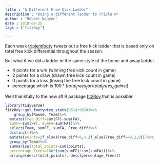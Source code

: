 ```yaml
---
title : "A Different Free Kick Ladder"
description : "Doing a different ladder to Triple M"
author : "Robert Nguyen"
date : 2018-06-25
tags : ["fitzRoy"]

---
```


Each week [triplemfooty](https://twitter.com/triplemfooty/status/1011093422608867329) tweets out a free kick ladder that is based only on total free kick differential throughout the season. 

But what if we did a ladder in the same style of the home and away ladder. 

* 4 points for a win (winning free kick count in game)
* 2 points for a draw (drawn free kick count in game)
* 0 points for a loss (losing the free kick count in game)
* percentage which is $100 * (total_frees_for/total_frees_against)$

Well thankfully to the new afl R package [fitzRoy](https://github.com/jimmyday12/fitzRoy) that is possible!


```r
library(tidyverse)
fitzRoy::get_footywire_stats(9514:9630)%>%
    group_by(Round, Team)%>%
  mutate(Free_diff=sum(FF)-sum(FA), 
  sumFF=sum(FF), sumFA=sum(FA))%>%
  select(Team, sumFF, sumFA, Free_diff)%>%
  distinct()%>%
  mutate(points=if_else(Free_diff>0,4,if_else(Free_diff==0,2,0)))%>%
  group_by(Team)%>%
  summarise(total_points=sum(points),
  percentage_Frees=100*(sum(sumFF)/sum(sumFA)))%>%
  arrange(desc(total_points), desc(percentage_Frees))

```